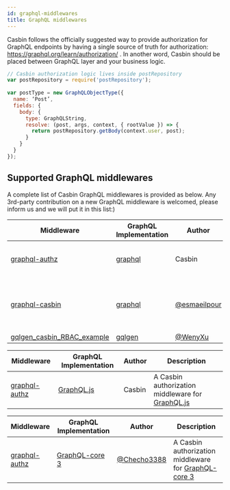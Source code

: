 ```yaml
---
id: graphql-middlewares
title: GraphQL middlewares
---
```



Casbin follows the officially suggested way to provide authorization for GraphQL endpoints by having a single source of truth for authorization: https://graphql.org/learn/authorization/ . In another word, Casbin should be placed between GraphQL layer and your business logic.

```javascript
// Casbin authorization logic lives inside postRepository
var postRepository = require('postRepository');
 
var postType = new GraphQLObjectType({
  name: ‘Post’,
  fields: {
    body: {
      type: GraphQLString,
      resolve: (post, args, context, { rootValue }) => {
        return postRepository.getBody(context.user, post);
      }
    }
  }
});
```
## Supported GraphQL middlewares

A complete list of Casbin GraphQL middlewares is provided as below. Any 3rd-party contribution on a new GraphQL middleware is welcomed, please inform us and we will put it in this list:)

<Tabs>

<TabItem value="Go" label="Go" default>

Middleware | GraphQL Implementation | Author | Description
----|----|----|----
[graphql-authz](https://github.com/casbin/graphql-authz) | [graphql](https://github.com/graphql-go/graphql) | Casbin | An authorization middleware for graphql-go
[graphql-casbin](https://github.com/esmaeilpour/graphql-casbin) | [graphql](https://github.com/graphql-go/graphql) | [@esmaeilpour](https://github.com/esmaeilpour) | An Implementation of using Graphql and Casbin together
[gqlgen_casbin_RBAC_example](https://github.com/WenyXu/gqlgen_casbin_RBAC_example) | [gqlgen](https://github.com/99designs/gqlgen) | [@WenyXu](https://github.com/WenyXu) | (empty)

</TabItem>

<TabItem value="Node.js" label="Node.js">

Middleware | GraphQL Implementation | Author | Description
----|----|----|----
[graphql-authz](https://github.com/node-casbin/graphql-authz) | [GraphQL.js](https://github.com/graphql/graphql-js) | Casbin | A Casbin authorization middleware for [GraphQL.js](https://github.com/graphql/graphql-js)

</TabItem>

<TabItem value="Python" label="Python">

Middleware | GraphQL Implementation | Author | Description
----|----|----|----
[graphql-authz](https://github.com/Checho3388/graphql-authz) | [GraphQL-core 3](https://github.com/graphql-python/graphql-core) | [@Checho3388](https://github.com/Checho3388) | A Casbin authorization middleware for [GraphQL-core 3](https://github.com/graphql-python/graphql-core)

</TabItem>

</Tabs>
